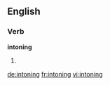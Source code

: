 ==English==

===Verb===
'''intoning'''

# {{present participle of|intone}}

[[de:intoning]]
[[fr:intoning]]
[[vi:intoning]]